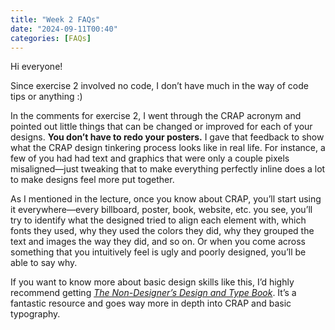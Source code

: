 ```yaml
---
title: "Week 2 FAQs"
date: "2024-09-11T00:40"
categories: [FAQs]
---
```


Hi everyone!

Since exercise 2 involved no code, I don’t have much in the way of code tips or anything :)

In the comments for exercise 2, I went through the CRAP acronym and pointed out little things that can be changed or improved for each of your designs. **You don’t have to redo your posters.** I gave that feedback to show what the CRAP design tinkering process looks like in real life. For instance, a few of you had had text and graphics that were only a couple pixels misaligned—just tweaking that to make everything perfectly inline does a lot to make designs feel more put together.

As I mentioned in the lecture, once you know about CRAP, you’ll start using it everywhere—every billboard, poster, book, website, etc. you see, you’ll try to identify what the designed tried to align each element with, which fonts they used, why they used the colors they did, why they grouped the text and images the way they did, and so on. Or when you come across something that you intuitively feel is ugly and poorly designed, you’ll be able to say why.

If you want to know more about basic design skills like this, I’d highly recommend getting [*The Non-Designer’s Design and Type Book*](https://www.amazon.com/Non-Designers-Design-Book-4th/dp/0133966151). It’s a fantastic resource and goes way more in depth into CRAP and basic typography.

